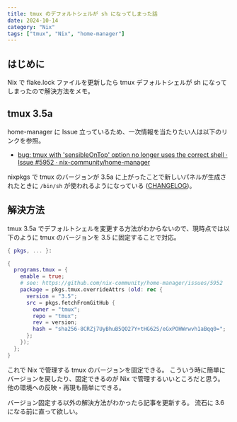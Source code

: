 ```yaml
---
title: tmux のデフォルトシェルが sh になってしまった話
date: 2024-10-14
category: "Nix"
tags: ["tmux", "Nix", "home-manager"]
---
```


## はじめに

Nix で flake.lock ファイルを更新したら tmux デフォルトシェルが sh になってしまったので解決方法をメモ。

## tmux 3.5a

home-manager に Issue 立っているため、一次情報を当たりたい人は以下のリンクを参照。

- [bug: tmux with 'sensibleOnTop' option no longer uses the correct shell · Issue #5952 · nix-community/home-manager](https://github.com/nix-community/home-manager/issues/5952)

nixpkgs で tmux のバージョンが 3.5a に上がったことで新しいパネルが生成されたときに `/bin/sh` が使われるようになっている ([CHANGELOG](https://github.com/tmux/tmux/blob/tmux-3.5a/CHANGES#L7))。

## 解決方法

tmux 3.5a でデフォルトシェルを変更する方法がわからないので、現時点では以下のように tmux のバージョンを 3.5 に固定することで対応。

```nix
{ pkgs, ... }:

{ 
  programs.tmux = {
    enable = true;
    # see: https://github.com/nix-community/home-manager/issues/5952
    package = pkgs.tmux.overrideAttrs (old: rec {
      version = "3.5";
      src = pkgs.fetchFromGitHub {
        owner = "tmux";
        repo = "tmux";
        rev = version;
        hash = "sha256-8CRZj7UyBhuB5QO27Y+tHG62S/eGxPOHWrwvh1aBqq0=";
      };
    });
  };
}
```

これで Nix で管理する tmux のバージョンを固定できる。
こういう時に簡単にバージョンを戻したり、固定できるのが Nix で管理するいいところだと思う。
他の環境への反映・再現も簡単にできる。

バージョン固定する以外の解決方法がわかったら記事を更新する。
流石に 3.6 になる前に直って欲しい。
